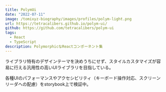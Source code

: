 ```yaml
---
title: PolymUi
date: "2022-07-11"
image: /tomixyz-biography/images/profiles/polym-light.png
url: https://tetracalibers.github.io/polym-ui/
github: https://github.com/tetracalibers/polym-ui
tags:
  - React
  - TypeScript
description: PolymorphicなReactコンポーネント集
---
```


ライブラリ特有のデザインテーマを決めうちにせず、スタイルカスタマイズが容易に行える汎用性の高いUIライブラリを目指している。

各種UIのパフォーマンスやアクセシビリティ（キーボード操作対応、スクリーンリーダへの配慮）をstorybook上で検証中。
